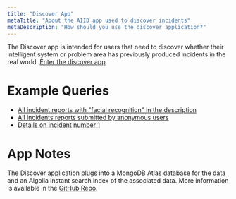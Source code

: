 ```yaml
---
title: "Discover App"
metaTitle: "About the AIID app used to discover incidents"
metaDescription: "How should you use the discover application?"
---
```


The Discover app is intended for users that need to discover whether their intelligent system or problem area has previously produced incidents in the real world. [Enter the discover app](/apps/discover).

# Example Queries

* [All incident reports with "facial recognition" in the description](/apps/discover?s=facial%20recognition)
* [All incidents reports submitted by anonymous users](/apps/discover?s=&submitters=Anonymous)
* [Details on incident number 1](/apps/discover?s=&incident_id=1)

# App Notes

The Discover application plugs into a MongoDB Atlas database for the data and an Algolia instant search index of the associated data. More information is available in the [GitHub Repo](https://github.com/PartnershipOnAI/aiid).
